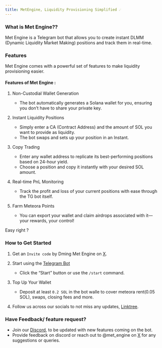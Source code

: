 ```yaml
---
title: MetEngine, Liquidity Provisioning Simplified ☄️
---
```


### What is Met Engine??
Met Engine is a Telegram bot that allows you to create instant DLMM (Dynamic Liquidity Market Making) positions and track them in real-time.

### Features
Met Engine comes with a powerful set of features to make liquidity provisioning easier.

#### Features of Met Engine :

1. Non-Custodial Wallet Generation
	- The bot automatically generates a Solana wallet for you, ensuring you don’t have to share your private key.

2. Instant Liquidity Positions
	- Simply enter a CA (Contract Address) and the amount of SOL you want to provide as liquidity.
	- The bot swaps and sets up your position in an Instant.

3. Copy Trading
	- Enter any wallet address to replicate its best-performing positions based on 24-hour yield.
	- Choose a position and copy it instantly with your desired SOL amount.

4. Real-time PnL Monitoring
	-	Track the profit and loss of your current positions with ease through the TG bot itself.

5. Farm Meteora Points
	-	You can export your wallet and claim airdrops associated with it—your rewards, your control!

Easy right ?

### How to Get Started

1. Get an `Invite code` by Dming Met Engine on [X](https://x.com/met_engine).

1. Start using the [Telegram Bot](https://t.me/met_engine_bot)
	  - Click the “Start” button or use the `/start` command.

2.	Top Up Your Wallet
	  - Deposit at least `0.2 SOL` in the bot walle to cover meteora rent(0.05 SOL), swaps, closing fees and more.

  3. Follow us across our socials to not miss any updates, [Linktree](https://linktr.ee/met_engine).

### Have Feedback/ feature request?
- Join our [Discord](https://discord.gg/zUgJ439bVT), to be updated with new features coming on the bot.
- Provide feedback on discord or reach out to @met_engine on [X](https://x.com/met_engine) for any suggestions or queries.

<Cards>
  <Card title="Bot Commands" href="http://127.0.2.2:3000/docs/commands" />
  <Card title="FAQs" href="http://127.0.2.2:3000/docs/faq" />
</Cards>
